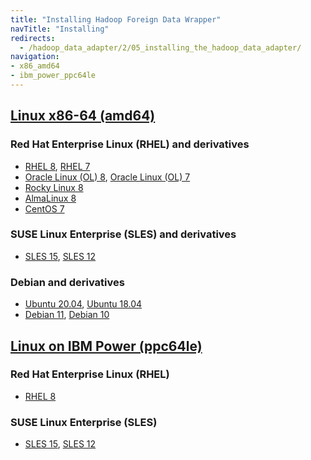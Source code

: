 ```yaml
---
title: "Installing Hadoop Foreign Data Wrapper"
navTitle: "Installing"
redirects:
  - /hadoop_data_adapter/2/05_installing_the_hadoop_data_adapter/
navigation:
- x86_amd64
- ibm_power_ppc64le
---
```


## [Linux x86-64 (amd64)](linux_x86_64)
### Red Hat Enterprise Linux (RHEL) and derivatives
- [RHEL 8](linux_x86_64/hadoop_rhel_8), [RHEL 7](linux_x86_64/hadoop_rhel_7)
- [Oracle Linux (OL) 8](linux_x86_64/hadoop_rhel_8), [Oracle Linux (OL) 7](linux_x86_64/hadoop_rhel_7)
- [Rocky Linux 8](linux_x86_64/hadoop_other_linux_8)
- [AlmaLinux 8](linux_x86_64/hadoop_other_linux_8)
- [CentOS 7](linux_x86_64/hadoop_centos_7)
### SUSE Linux Enterprise (SLES) and derivatives
- [SLES 15](linux_x86_64/hadoop_sles_15), [SLES 12](linux_x86_64/hadoop_sles_12)
### Debian and derivatives
- [Ubuntu 20.04](linux_x86_64/hadoop_ubuntu_20), [Ubuntu 18.04](linux_x86_64/hadoop_ubuntu_18)
- [Debian 11](linux_x86_64/hadoop_debian_11), [Debian 10](linux_x86_64/hadoop_debian_10)
## [Linux on IBM Power (ppc64le)](linux_ppc64le)
### Red Hat Enterprise Linux (RHEL)
- [RHEL 8](linux_ppc64le/hadoop_rhel_8)
### SUSE Linux Enterprise (SLES)
- [SLES 15](linux_ppc64le/hadoop_sles_15), [SLES 12](linux_ppc64le/hadoop_sles_12)

